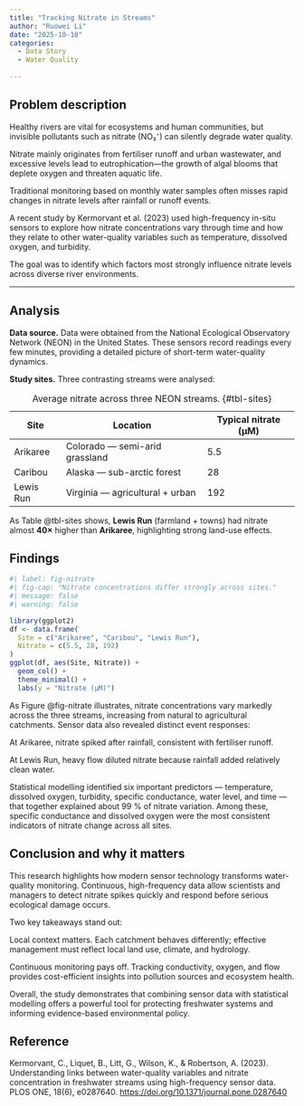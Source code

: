 ```yaml
---
title: "Tracking Nitrate in Streams"
author: "Ruowei Li"
date: "2025-10-10"
categories: 
  - Data Story
  - Water Quality
  
---
```


## Problem description

Healthy rivers are vital for ecosystems and human communities, but invisible pollutants such as nitrate (NO₃⁻) can silently degrade water quality.

Nitrate mainly originates from fertiliser runoff and urban wastewater, and excessive levels lead to eutrophication—the growth of algal blooms that deplete oxygen and threaten aquatic life.

Traditional monitoring based on monthly water samples often misses rapid changes in nitrate levels after rainfall or runoff events.

A recent study by Kermorvant et al. (2023) used high-frequency in-situ sensors to explore how nitrate concentrations vary through time and how they relate to other water-quality variables such as temperature, dissolved oxygen, and turbidity.

The goal was to identify which factors most strongly influence nitrate levels across diverse river environments.

------------------------------------------------------------------------

## Analysis

**Data source.** Data were obtained from the National Ecological Observatory Network (NEON) in the United States. These sensors record readings every few minutes, providing a detailed picture of short-term water-quality dynamics.

**Study sites.** Three contrasting streams were analysed:

| Site      | Location                        | Typical nitrate (µM) |
|-----------|---------------------------------|----------------------|
| Arikaree  | Colorado — semi-arid grassland  | 5.5                  |
| Caribou   | Alaska — sub-arctic forest      | 28                   |
| Lewis Run | Virginia — agricultural + urban | 192                  |

: Average nitrate across three NEON streams. {#tbl-sites}

As Table @tbl-sites shows, **Lewis Run** (farmland + towns) had nitrate almost **40×** higher than **Arikaree**, highlighting strong land-use effects.

## Findings

```r
#| label: fig-nitrate
#| fig-cap: "Nitrate concentrations differ strongly across sites."
#| message: false
#| warning: false

library(ggplot2)
df <- data.frame(
  Site = c("Arikaree", "Caribou", "Lewis Run"),
  Nitrate = c(5.5, 28, 192)
)
ggplot(df, aes(Site, Nitrate)) +
  geom_col() +
  theme_minimal() +
  labs(y = "Nitrate (µM)")
```

As Figure @fig-nitrate illustrates, nitrate concentrations vary markedly across the three streams, increasing from natural to agricultural catchments. Sensor data also revealed distinct event responses:

At Arikaree, nitrate spiked after rainfall, consistent with fertiliser runoff.

At Lewis Run, heavy flow diluted nitrate because rainfall added relatively clean water.

Statistical modelling identified six important predictors — temperature, dissolved oxygen, turbidity, specific conductance, water level, and time — that together explained about 99 % of nitrate variation. Among these, specific conductance and dissolved oxygen were the most consistent indicators of nitrate change across all sites.

## Conclusion and why it matters

This research highlights how modern sensor technology transforms water-quality monitoring. Continuous, high-frequency data allow scientists and managers to detect nitrate spikes quickly and respond before serious ecological damage occurs.

Two key takeaways stand out:

Local context matters. Each catchment behaves differently; effective management must reflect local land use, climate, and hydrology.

Continuous monitoring pays off. Tracking conductivity, oxygen, and flow provides cost-efficient insights into pollution sources and ecosystem health.

Overall, the study demonstrates that combining sensor data with statistical modelling offers a powerful tool for protecting freshwater systems and informing evidence-based environmental policy.

## Reference

Kermorvant, C., Liquet, B., Litt, G., Wilson, K., & Robertson, A. (2023). Understanding links between water-quality variables and nitrate concentration in freshwater streams using high-frequency sensor data. PLOS ONE, 18(6), e0287640. <https://doi.org/10.1371/journal.pone.0287640>
